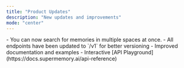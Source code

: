 ```yaml
---
title: "Product Updates"
description: "New updates and improvements"
mode: "center"
---
```


<Update label="2025-02-01" description="v0.1.1">
  - You can now search for memories in multiple spaces at once.
  - All endpoints have been updated to `/v1` for better versioning
  - Improved documentation and examples
  - Interactive [API Playground](https://docs.supermemory.ai/api-reference)
</Update>